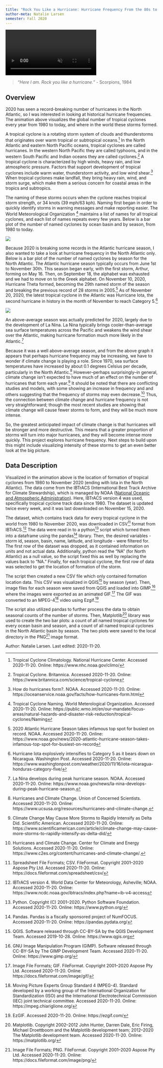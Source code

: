 ```yaml
---
title: "Rock You Like a Hurricane: Hurricane Frequency From the 80s to Today"
author-meta: Natalie Larsen
semester: Fall 2020
---
```


<!-- VIDEO ON LOOP: see styles.css for formatting -->
<div class="video-wrapper">
  <video id="scaledvideo" controls preload="true" autoplay loop muted>
    <source src="https://drdavis.space/teaching/ds/sdd/media/2020/11/hurricane_form_loc.mp4" type="video/mp4" >
  </video>
</div>

> *"Here I am. Rock you like a hurricane."* - Scorpions, 1984

## Overview
2020 has seen a record-breaking number of hurricanes in the North Atlantic, so I was interested in looking at historical hurricane frequencies.
The animation above visualizes the global number of tropical cyclones every year from 1980 to today, and where in the world these storms formed.

A tropical cyclone is a rotating storm system of clouds and thunderstorms that originates over warm tropical or subtropical oceans.[^nhc]
In the North Atlantic and eastern North Pacific oceans, tropical cyclones are called hurricanes.
In the western North Pacific they are called typhoons, and in the western South Pacific and Indian oceans they are called cyclones.[^britannica]
A tropical cyclone is characterized by high winds, heavy rain, and low atmospheric pressure.
Factors that support development of tropical cyclones include warm water, thunderstorm activity, and low wind shear.[^form]
When tropical cyclones make landfall, they bring heavy rain, wind, and storm surge, which make them a serious concern for coastal areas in the tropics and subtropics.

The naming of these storms occurs when the cyclone reaches tropical storm strength, or 34 knots (39 mph/63 kph).
Naming first began in order to quickly identify storms in warning messages and make reporting easier.
The World Meteorological Organization [^wmo] maintains a list of names for all tropical cyclones, and each list of names repeats every few years.
Below is a bar plot of the number of named cyclones by ocean basin and by season, from 1980 to today.

![](https://drdavis.space/teaching/ds/sdd/media/2020/11/cyclone_plot.png)

Because 2020 is breaking some records in the Atlantic hurricane season, I also wanted to take a look at hurricane frequency in the North Atlantic only.
Below is a bar plot of the number of named cyclones by season for the North Atlantic.
The Atlantic hurricane season typically occurs from June 1st to November 30th.
This season began early, with the first storm, Arthur, forming on May 16.
Then, on September 18, the alphabet was exhausted and we had to move on to the Greek alphabet.
On November 10, 2020, Hurricane Theta formed, becoming the 29th named storm of the season and breaking the previous record of 28 storms in 2005.[^noaa]
As of November 20, 2020, the latest tropical cyclone in the Atlantic was Hurricane Iota, the second hurricane in history in the month of November to reach Category 5.[^wapo]

![](https://drdavis.space/teaching/ds/sdd/media/2020/11/cyclone_na_plot.png)

An above-average season was actually predicted for 2020, largely due to the development of La Nina.
La Nina typically brings cooler-than-average sea surface temperatures across the Pacific and weakens the wind shear over the Atlantic, making hurricane formation much more likely in the Atlantic.[^nina]

Because it was a well above-average season, and from the above graph it appears that perhaps hurricane frequency may be increasing, we have to wonder if climate change is playing a role.
Since 1970, sea surface temperatures have increased by about 0.1 degrees Celsius per decade, particularly in the North Atlantic.[^uscusa]
However--perhaps surprisingly--in general, climate change isn't expected to have much of an effect on the number of hurricanes that form each year.[^sciamerican]
It should be noted that there are conflicting studies and models, with some showing an increase in frequency and and others suggesting that the frequency of storms may even decrease.[^c2es]
Thus, the connection between climate change and hurricane frequency is not very straightforward; though the most recent studies are showing that climate change will cause fewer storms to form, and they will be much more intense.

So, the greatest anticipated impact of climate change is that hurricanes will be stronger and more destructive.
This means that a greater proportion of storms will turn into major hurricanes, and they will become intense more quickly.
This project explores hurricane frequency. Next steps to build upon this might include visualizing intensity of these storms to get an even better look at the big picture.

## Data Description
Visualized in the animation above is the location of formation of tropical cyclones from 1980 to November 2020 (ending with Iota in the North Atlantic).
The data come from the IBTrACS (International Best Track Archive for Climate Stewardship), which is managed by NOAA ([National Oceanic and Atmospheric Administration](https://www.noaa.gov/)).
Here, IBTrACS version 4 was used, specifically tropical cyclone track data since 1980.
The dataset is updated twice every week, and it was last downloaded on November 15, 2020.

The dataset, which contains track data for every tropical cyclone in the world from 1980 to November 2020, was downloaded in CSV[^csv] format from IBTrACS.[^ibtracs]
The data were read in to a python[^python] script which turned them into a dataframe using the pandas[^pandas] library.
Then, the desired variables - storm id, season, basin, name, latitude, and longitude - were filtered for.
The first row of the dataset was dropped, as it contained information on units and not actual data.
Additionally, python read the "NA" (for North Atlantic) as a null value, so the script fixed this as well by replacing the values back to "NA."
Finally, for each tropical cyclone, the first row of data was selected to get the location of formation of the storm.

The script then created a new CSV file which only contained formation location data.
This CSV was visualized in QGIS[^qgis] by season (year).
Then, image files for each season were saved from QGIS and loaded into GIMP,[^gimp] where the images were exported as an animated GIF.[^gif]
The GIF was converted to an MPEG-4[^mpeg4] video using Ezgif.[^ezgif]

The script also utilized pandas to further process the data to obtain seasonal counts of the number of storms.
Then, Matplotlib[^matplotlib] library was used to create the two bar plots: a count of all named tropical cyclones for every ocean basin and season, and a count of all named tropical cyclones in the North Atlantic basin by season.
The two plots were saved to the local directory in the PNG[^png] image format.

<div class="credit-line">
Author: Natalie Larsen.
Last edited: 2020-11-20.
</div>

[^nhc]: Tropical Cyclone Climatology. National Hurricane Center. Accessed 2020-11-20. Online: https://www.nhc.noaa.gov/climo/
[^britannica]: Tropical Cyclone. Britannica. Accessed 2020-11-20. Online: https://www.britannica.com/science/tropical-cyclone
[^form]: How do hurricanes form?. NOAA. Accessed 2020-11-20. Online: https://oceanservice.noaa.gov/facts/how-hurricanes-form.html
[^wmo]: Tropical Cyclone Naming. World Meterological Organization. Accessed 2020-11-20. Online: https://public.wmo.int/en/our-mandate/focus-areas/natural-hazards-and-disaster-risk-reduction/tropical-cyclones/Naming
[^noaa]: 2020 Atlantic Hurricane Season takes infamous top spot for busiest on record. NOAA. Accessed 2020-11-20. Online: https://www.noaa.gov/news/2020-atlantic-hurricane-season-takes-infamous-top-spot-for-busiest-on-record
[^wapo]: Hurricane Iota explosively intensifies to Category 5 as it bears down on Nicaragua. Washington Post. Accessed 2020-11-20. Online: https://www.washingtonpost.com/weather/2020/11/16/iota-nicaragua-honduras-category-five/
[^nina]: La Nina develops during peak hurricane season. NOAA. Accessed 2020-11-20. Online: https://www.noaa.gov/news/la-nina-develops-during-peak-hurricane-season.
[^uscusa]: Hurricanes and Climate Change. Union of Concerned Scientists. Accessed 2020-11-20. Online: https://www.ucsusa.org/resources/hurricanes-and-climate-change.
[^sciamerican]: Climate Change May Cause More Storms to Rapidly Intensify as Delta Did. Scientific American. Accessed 2020-11-20. Online: https://www.scientificamerican.com/article/climate-change-may-cause-more-storms-to-rapidly-intensify-as-delta-did/
[^c2es]: Hurricanes and Climate Change. Center for Climate and Energy Solutions. Accessed 2020-11-20. Online: https://www.c2es.org/content/hurricanes-and-climate-change/.
[^csv]: Spreadsheet File Formats; CSV. FileFormat. Copyright 2001--2020 Aspose Pty Ltd. Accessed 2020-11-20. Online: https://docs.fileformat.com/spreadsheet/csv/  
[^ibtracs]: IBTrACS version 4. World Data Center for Meteorology, Asheville; NOAA. Accessed 2020-11-20. Online: https://www.ncdc.noaa.gov/ibtracs/index.php?name=ib-v4-access
[^python]: Python. Copyright (C) 2001--2020. Python Software Foundation. Accessed 2020-11-20. Online: https://www.python.org/
[^pandas]: Pandas. Pandas is a fiscally sponsored project of NumFOCUS. Accessed 2020-11-20. Online: https://pandas.pydata.org/
[^qgis]: QGIS. Software released through CC-BY-SA by the QGIS Development Team. Accessed 2019-10-28. Online: https://www.qgis.org
[^gimp]: GNU Image Manipulation Program (GIMP). Software released through CC-BY-SA by The GIMP Development Team. Accessed 2020-11-20. Online: https://www.gimp.org/
[^gif]: Image File Formats; GIF. FileFormat. Copyright 2001--2020 Aspose Pty Ltd. Accessed 2020-11-20. Online: https://docs.fileformat.com/image/gif/
[^mpeg4]: Moving Picture Experts Group Standard 4 (MPEG-4). Standard developed by a working group of the International Organization for Standardization (ISO) and the International Electrotechnical Commission (IEC) joint technical committee. Accessed 2020-11-20. Online: https://mpeg.chiariglione.org/
[^ezgif]: EzGIF. Accessed 2020-11-20. Online: https://ezgif.com/
[^matplotlib]: Matplotlib. Copyright 2002--2012 John Hunter, Darren Dale, Eric Firing, Michael Droettboom and the Matplotlib development team; 2012--2020 The Matplotlib development team. Accessed 2020-11-20. Online: https://matplotlib.org/
[^png]: Image File Formats; PNG. FileFormat. Copyright 2001--2020 Aspose Pty Ltd. Accessed 2020-11-20. Online: https://docs.fileformat.com/image/png/
